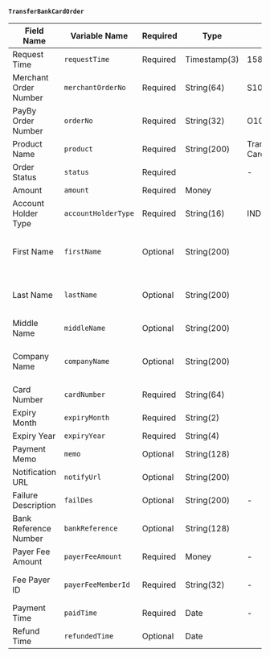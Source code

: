 **`TransferBankCardOrder`**

| **Field Name**         | **Variable Name**      | **Required** | **Type**       | **Example**       | **Description**                                      |
|------------------------|------------------------|--------------|----------------|--------------------------|------------------------------------------------------|
| Request Time           | `requestTime`          | Required     | Timestamp(3)   | 1581493898000            |                                                      |
| Merchant Order Number  | `merchantOrderNo`      | Required     | String(64)     | S10000                   |                                                      |
| PayBy Order Number     | `orderNo`              | Required     | String(32)     | O1000                    |                                                      |
| Product Name           | `product`              | Required     | String(200)    | Transfer Bank Card       |                                                      |
| Order Status           | `status`               | Required     |                | -                        |                                                      |
| Amount                 | `amount`               | Required     | Money          |                          |                                                      |
| Account Holder Type    | `accountHolderType`    | Required     | String(16)     | INDIVIDUAL               | INDIVIDUAL or CORPORATE                              |
| First Name             | `firstName`            | Optional     | String(200)    |                          | SHA256 of original text, required if INDIVIDUAL      |
| Last Name              | `lastName`             | Optional     | String(200)    |                          | SHA256 of original text, required if INDIVIDUAL      |
| Middle Name            | `middleName`           | Optional     | String(200)    |                          | SHA256 of original text                              |
| Company Name           | `companyName`          | Optional     | String(200)    |                          | SHA256 of original text, required if CORPORATE       |
| Card Number            | `cardNumber`           | Required     | String(64)     |                          | SHA256 of original text                              |
| Expiry Month           | `expiryMonth`          | Required     | String(2)      |                          |                                                      |
| Expiry Year            | `expiryYear`           | Required     | String(4)      |                          |                                                      |
| Payment Memo           | `memo`                 | Optional     | String(128)    |                          |                                                      |
| Notification URL       | `notifyUrl`            | Optional     | String(200)    |                          |                                                      |
| Failure Description    | `failDes`              | Optional     | String(200)    | -                        | Reason for order failure                             |
| Bank Reference Number  | `bankReference`        | Optional     | String(128)    |                          |                                                      |
| Payer Fee Amount       | `payerFeeAmount`       | Required     | Money          | -                        |                                                      |
| Fee Payer ID           | `payerFeeMemberId`     | Required     | String(32)     | -                        | ID of the party paying the fee                       |
| Payment Time           | `paidTime`             | Required     | Date           | -                        | Time of deduction                                    |
| Refund Time            | `refundedTime`         | Optional     | Date           |                          | Time of refund                                       |
